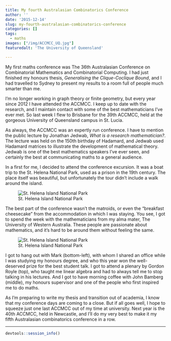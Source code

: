 ```yaml
---
title: My fourth Australasian Combinatorics Conference
author: ''
date: '2015-12-14'
slug: my-fourth-australasian-combinatorics-conference
categories: []
tags:
  - maths
images: ["/img/ACCMCC_UQ.jpg"]
featuredalt: 'The University of Queensland'

---
```


My first maths conference was The 36th Australasian Conference on Combinatorial Mathematics and Combinatorial Computing. I had just finished my honours thesis, <em>Generalising the Clique-Coclique Bound</em>, and I had travelled to Sydney to present my results to a room full of people much smarter than me.

I'm no longer working in graph theory or finite geometry, but every year since 2012 I have attended the ACCMCC. I keep up to date with the research, and I maintain contact with some of the best mathematicians I've ever met. So last week I flew to Brisbane for the 39th ACCMCC, held at the gorgeous University of Queensland campus in St. Lucia.

As always, the ACCMCC was an expertly run conference. I have to mention the public lecture by Jonathan Jedwab, *What is a research mathematician?*. The lecture was held on the 150th birthday of Hadamard, and Jedwab used Hadamard matrices to illustrate the development of mathematical theory. Jedwab is one of the best mathematics speakers I've ever seen, and certainly the best at communicating maths to a general audience.

In a first for me, I decided to attend the conference excursion. It was a boat trip to the St. Helena National Park, used as a prison in the 19th century. The place itself was beautiful, but unfortunately the tour didn't include a walk around the island.

![St. Helena Island National Park](img/ACCMCC_St_Helena.jpg)

The best part of the conference wasn't the matroids, or even the "breakfast cheesecake" from the accommodation in which I was staying. You see, I got to spend the week with the mathematicians from my alma mater, The University of Western Australia. These people are passionate about mathematics, and it's hard to be around them without feeling the same.

![St. Helena Island National Park](img/ACCMCC_UWA.jpg)

I got to hang out with Mark (bottom-left), with whom I shared an office while I was studying my honours degree, and who this year won the well-deserved prize for the best student talk. I got to attend a plenary by Gordon Royle (top), who taught me linear algebra and had to always tell me to stop talking in his lectures. And I got to have morning coffee with John Bamberg (middle), my honours supervisor and one of the people who first inspired me to do maths.

As I'm preparing to write my thesis and transition out of academia, I know that my conference days are coming to a close. But if all goes well, I hope to squeeze just one last ACCMCC out of my time at university. Next year is the 40th ACCMCC, held in Newcastle, and I'll do my very best to make it my fifth Australasian combinatorics conference in a row.

***
```r
devtools::session_info()
```